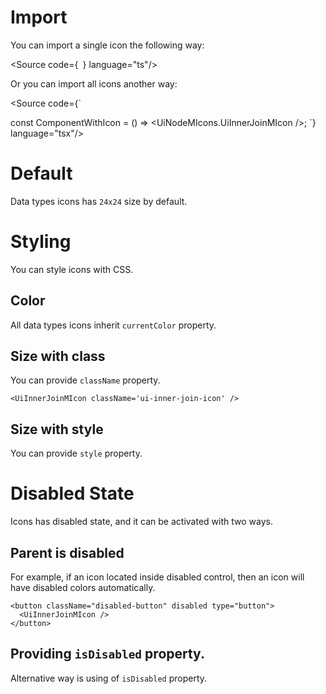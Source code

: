 

<Meta title="Medium/Docs" />

# Import

You can import a single icon the following way:

<Source code={`
`} language="ts"/>

Or you can import all icons another way:

<Source code={`

const ComponentWithIcon = () => <UiNodeMIcons.UiInnerJoinMIcon />;
`} language="tsx"/>

# Default

Data types icons has `24x24` size by default.

<Canvas layout="centered">
  <UiInnerJoinMIcon />
</Canvas>

# Styling

You can style icons with CSS.

## Color

All data types icons inherit `currentColor` property.

<Canvas layout="centered">
  <div style={{ color: 'blue' }}>
    <UiInnerJoinMIcon />
  </div>
</Canvas>

## Size with class

You can provide `className` property.

<Canvas layout="centered">
  <div>
    <style>
      {`
        .ui-inner-join-icon {
          width: 32px;
          height: 32px;
        }
      `}
    </style>

    <UiInnerJoinMIcon className='ui-inner-join-icon' />
  </div>
</Canvas>

## Size with style

You can provide `style` property.

<Canvas layout="centered">
  <UiInnerJoinMIcon style={{ width: '32px', height: '32px' }} />
</Canvas>

# Disabled State

Icons has disabled state, and it can be activated with two ways.

## Parent is disabled

For example, if an icon located inside disabled control, then an icon will have disabled colors automatically.

<Canvas layout="centered">
  <div>
    <style>
      {`
        .disabled-button {
          display: flex;
          align-items: center;
          justify-content: center;
          width: 48px;
          height: 48px;
          background: transparent;
          border-width: 1px;
        }
      `}
    </style>

    <button className="disabled-button" disabled type="button">
      <UiInnerJoinMIcon />
    </button>
  </div>
</Canvas>

## Providing `isDisabled` property.

Alternative way is using of `isDisabled` property.

<Canvas layout="centered">
  <UiInnerJoinMIcon isDisabled />
</Canvas>
